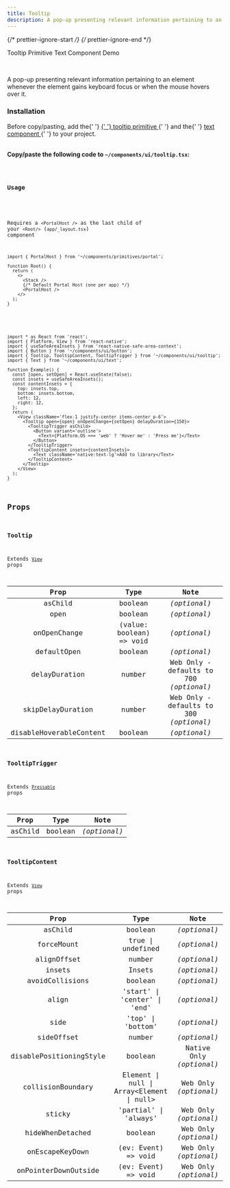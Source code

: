 ```yaml
---
title: Tooltip
description: A pop-up presenting relevant information pertaining to an element whenever the element gains keyboard focus or when the mouse hovers over it.
---
```


{/* prettier-ignore-start */}
{/* prettier-ignore-end */}


<LinkButton href='/primitives/tooltip'>Tooltip Primitive</LinkButton>
<LinkButton href='/components/text'>Text Component</LinkButton>
<LinkButton target='_blank' href='https://rnr-showcase.vercel.app/tooltip'>
  Demo
</LinkButton>

<br />

A pop-up presenting relevant information pertaining to an element whenever the element gains keyboard focus or when the mouse hovers over it.

### Installation

<Aside type='tip' title='Dependencies'>
  Before copy/pasting, add the{' '}
  <a href='/primitives/tooltip' className='text-white font-bold'>
    {' '}
    tooltip primitive
  </a>{' '}
  and the{' '}
  <a href='/components/text' className='text-white font-bold'>
    text component
  </a>{' '}
  to your project.
</Aside>

<br />

**Copy/paste the following code to `~/components/ui/tooltip.tsx`:**

<Code code={importedCode} lang='tsx' title='~/components/ui/tooltip.tsx' />

### Usage

<Aside type="caution">

Requires a `<PortalHost />` as the last child of your `<Root/>` (`app/_layout.tsx`) component

```tsx
import { PortalHost } from '~/components/primitives/portal';

function Root() {
  return (
    <>
      <Stack />
      {/* Default Portal Host (one per app) */}
      <PortalHost />
    </>
  );
}
```

</Aside>

```tsx
import * as React from 'react';
import { Platform, View } from 'react-native';
import { useSafeAreaInsets } from 'react-native-safe-area-context';
import { Button } from '~/components/ui/button';
import { Tooltip, TooltipContent, TooltipTrigger } from '~/components/ui/tooltip';
import { Text } from '~/components/ui/text';

function Example() {
  const [open, setOpen] = React.useState(false);
  const insets = useSafeAreaInsets();
  const contentInsets = {
    top: insets.top,
    bottom: insets.bottom,
    left: 12,
    right: 12,
  };
  return (
    <View className='flex-1 justify-center items-center p-6'>
      <Tooltip open={open} onOpenChange={setOpen} delayDuration={150}>
        <TooltipTrigger asChild>
          <Button variant='outline'>
            <Text>{Platform.OS === 'web' ? 'Hover me' : 'Press me'}</Text>
          </Button>
        </TooltipTrigger>
        <TooltipContent insets={contentInsets}>
          <Text className='native:text-lg'>Add to library</Text>
        </TooltipContent>
      </Tooltip>
    </View>
  );
}
```

## Props

### Tooltip

Extends [`View`](https://reactnative.dev/docs/view#props) props

|          Prop           |           Type           |                  Note                   |
| :---------------------: | :----------------------: | :-------------------------------------: |
|         asChild         |         boolean          |              _(optional)_               |
|          open           |         boolean          |              _(optional)_               |
|      onOpenChange       | (value: boolean) => void |              _(optional)_               |
|       defaultOpen       |         boolean          |              _(optional)_               |
|      delayDuration      |          number          | Web Only - defaults to 700 _(optional)_ |
|    skipDelayDuration    |          number          | Web Only - defaults to 300 _(optional)_ |
| disableHoverableContent |         boolean          |              _(optional)_               |

### TooltipTrigger

Extends [`Pressable`](https://reactnative.dev/docs/pressable#props) props

|  Prop   |  Type   |     Note     |
| :-----: | :-----: | :----------: |
| asChild | boolean | _(optional)_ |

### TooltipContent

Extends [`View`](https://reactnative.dev/docs/view#props) props

|          Prop           |                    Type                    |           Note           |
| :---------------------: | :----------------------------------------: | :----------------------: |
|         asChild         |                  boolean                   |       _(optional)_       |
|       forceMount        |             true \| undefined              |       _(optional)_       |
|       alignOffset       |                   number                   |       _(optional)_       |
|         insets          |                   Insets                   |       _(optional)_       |
|     avoidCollisions     |                  boolean                   |       _(optional)_       |
|          align          |        'start' \| 'center' \| 'end'        |       _(optional)_       |
|          side           |             'top' \| 'bottom'              |       _(optional)_       |
|       sideOffset        |                   number                   |       _(optional)_       |
| disablePositioningStyle |                  boolean                   | Native Only _(optional)_ |
|    collisionBoundary    | Element \| null \| Array\<Element \| null> |  Web Only _(optional)_   |
|         sticky          |           'partial' \| 'always'            |  Web Only _(optional)_   |
|    hideWhenDetached     |                  boolean                   |  Web Only _(optional)_   |
|     onEscapeKeyDown     |            (ev: Event) => void             |  Web Only _(optional)_   |
|  onPointerDownOutside   |            (ev: Event) => void             |  Web Only _(optional)_   |
